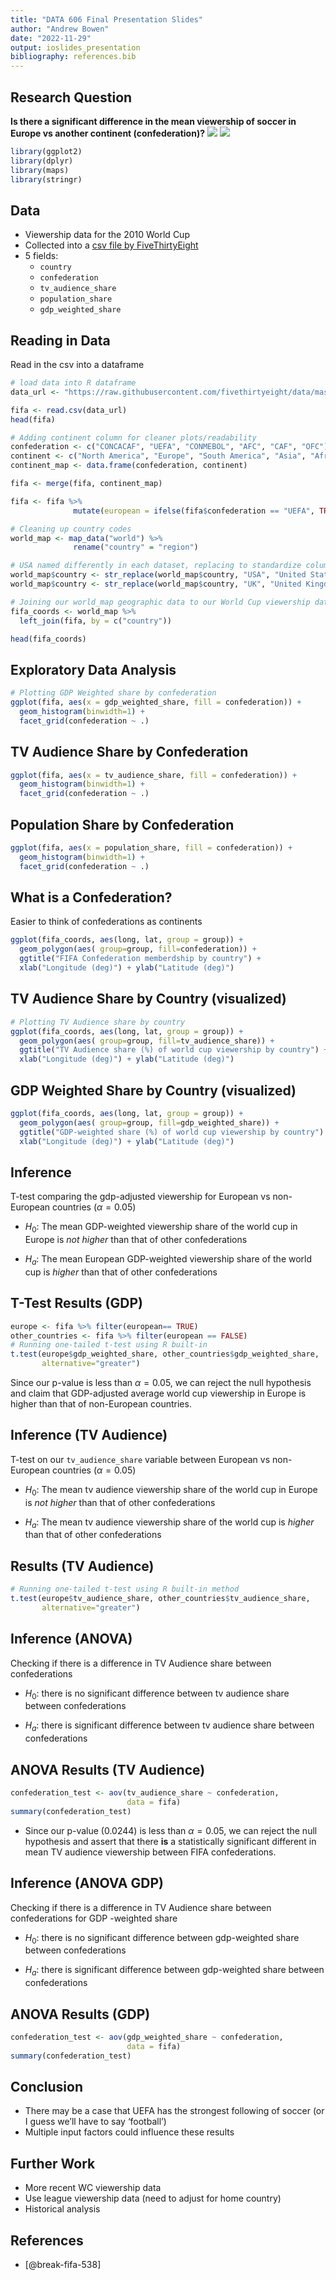 ```yaml
---
title: "DATA 606 Final Presentation Slides"
author: "Andrew Bowen"
date: "2022-11-29"
output: ioslides_presentation
bibliography: references.bib
---
```



## Research Question
**Is there a significant difference in the mean viewership of soccer in Europe vs another continent (confederation)?**
![](./world-cup-trophy.png)
![](./tv-clipart.png)

```r
library(ggplot2)
library(dplyr)
library(maps)
library(stringr)
```


## Data

- Viewership data for the 2010 World Cup
- Collected into a [csv file by FiveThirtyEight](https://github.com/fivethirtyeight/data/tree/master/fifa)
- 5 fields: 
  - `country`
  - `confederation`
  - `tv_audience_share`
  - `population_share`
  - `gdp_weighted_share`


## Reading in Data
Read in the csv into a dataframe
```r
# load data into R dataframe
data_url <- "https://raw.githubusercontent.com/fivethirtyeight/data/master/fifa/fifa_countries_audience.csv"

fifa <- read.csv(data_url)
head(fifa)
```

```r
# Adding continent column for cleaner plots/readability
confederation <- c("CONCACAF", "UEFA", "CONMEBOL", "AFC", "CAF", "OFC")
continent <- c("North America", "Europe", "South America", "Asia", "Africa", "Oceania")
continent_map <- data.frame(confederation, continent)

fifa <- merge(fifa, continent_map)

fifa <- fifa %>%
              mutate(european = ifelse(fifa$confederation == "UEFA", TRUE, FALSE))

# Cleaning up country codes
world_map <- map_data("world") %>%
              rename("country" = "region")

# USA named differently in each dataset, replacing to standardize column values (same wqith UK)
world_map$country <- str_replace(world_map$country, "USA", "United States")
world_map$country <- str_replace(world_map$country, "UK", "United Kingdom")

# Joining our world_map geographic data to our World Cup viewership data by country
fifa_coords <- world_map %>% 
  left_join(fifa, by = c("country"))

head(fifa_coords)
```

## Exploratory Data Analysis

```r
# Plotting GDP Weighted share by confederation
ggplot(fifa, aes(x = gdp_weighted_share, fill = confederation)) + 
  geom_histogram(binwidth=1) + 
  facet_grid(confederation ~ .)
```

## TV Audience Share by Confederation
```r
ggplot(fifa, aes(x = tv_audience_share, fill = confederation)) + 
  geom_histogram(binwidth=1) + 
  facet_grid(confederation ~ .)
```

## Population Share by Confederation
```r
ggplot(fifa, aes(x = population_share, fill = confederation)) + 
  geom_histogram(binwidth=1) + 
  facet_grid(confederation ~ .)
```

## What is a Confederation?
Easier to think of confederations as continents
```r
ggplot(fifa_coords, aes(long, lat, group = group)) +
  geom_polygon(aes( group=group, fill=confederation)) + 
  ggtitle("FIFA Confederation memberdship by country") +
  xlab("Longitude (deg)") + ylab("Latitude (deg)")
```

## TV Audience Share by Country (visualized)
```r
# Plotting TV Audience share by country
ggplot(fifa_coords, aes(long, lat, group = group)) +
  geom_polygon(aes( group=group, fill=tv_audience_share)) + 
  ggtitle("TV Audience share (%) of world cup viewership by country") +
  xlab("Longitude (deg)") + ylab("Latitude (deg)")
```

## GDP Weighted Share by Country (visualized)
```r
ggplot(fifa_coords, aes(long, lat, group = group)) +
  geom_polygon(aes( group=group, fill=gdp_weighted_share)) + 
  ggtitle("GDP-weighted share (%) of world cup viewership by country") +
  xlab("Longitude (deg)") + ylab("Latitude (deg)")
```

## Inference
T-test comparing the gdp-adjusted viewership for European vs non-European countries ($\alpha = 0.05$)    

- $H_0$: The mean GDP-weighted viewership share of the world cup in Europe is *not higher*  than that of other confederations

- $H_a$: The mean European GDP-weighted viewership share of the world cup is *higher* than that of other confederations


## T-Test Results (GDP)
```r
europe <- fifa %>% filter(european== TRUE)
other_countries <- fifa %>% filter(european == FALSE)
# Running one-tailed t-test using R built-in
t.test(europe$gdp_weighted_share, other_countries$gdp_weighted_share,
       alternative="greater")
```
Since our p-value is less than $\alpha = 0.05$, we can reject the null hypothesis and claim that GDP-adjusted average world cup viewership in Europe is higher than that of non-European countries.

## Inference (TV Audience)
T-test on our `tv_audience_share` variable between European vs non-European countries ($\alpha = 0.05$)    

- $H_0$: The mean tv audience viewership share of the world cup in Europe is *not higher*  than that of other confederations

- $H_a$: The mean tv audience viewership share of the world cup is *higher* than that of other confederations

## Results (TV Audience)
```r
# Running one-tailed t-test using R built-in method
t.test(europe$tv_audience_share, other_countries$tv_audience_share,
       alternative="greater")
```

## Inference (ANOVA)
Checking if there is a difference in TV Audience share between confederations

- $H_0$: there is no significant difference between tv audience share between confederations

- $H_a$: there is significant difference between tv audience share between confederations

## ANOVA Results (TV Audience)
```r
confederation_test <- aov(tv_audience_share ~ confederation,
                          data = fifa)
summary(confederation_test)
```
- Since our p-value (0.0244) is less than $\alpha = 0.05$, we can reject the null hypothesis and assert that there **is** a statistically significant different in mean TV audience viewership between FIFA confederations.

## Inference (ANOVA GDP)
Checking if there is a difference in TV Audience share between confederations for GDP -weighted share

- $H_0$: there is no significant difference between gdp-weighted share between confederations

- $H_a$: there is significant difference between gdp-weighted share between confederations

## ANOVA Results (GDP)
```r
confederation_test <- aov(gdp_weighted_share ~ confederation,
                          data = fifa)
summary(confederation_test)
```
## Conclusion
- There may be a case that UEFA has the strongest following of soccer (or I guess we'll have to say 'football')
- Multiple input factors could influence these results


## Further Work
- More recent WC viewership data
- Use league viewership data (need to adjust for home country)
- Historical analysis

## References
- [@break-fifa-538]
